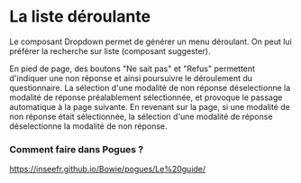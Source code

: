 # La liste déroulante

Le composant Dropdown permet de générer un menu déroulant.
On peut lui préférer la recherche sur liste (composant suggester).

En pied de page, des boutons "Ne sait pas" et "Refus" permettent d'indiquer une non réponse et ainsi poursuivre le déroulement du questionnaire.
La sélection d'une modalité de non réponse déselectionne la modalité de réponse préalablement sélectionnée, et provoque le passage automatique à la page suivante.
En revenant sur la page, si une modalité de non réponse était sélectionnée, la sélection d'une modalité de réponse déselectionne la modalité de non réponse.

### Comment faire dans Pogues ?

https://inseefr.github.io/Bowie/pogues/Le%20guide/
